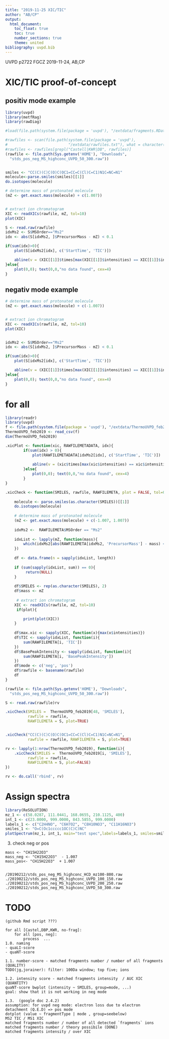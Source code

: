 ```yaml
---
title: "2019-11-25 XIC/TIC"
author: "AB/CP"
output:
  html_document:
    toc_float: true
    toc: true
    number_sections: true
    theme: united
bibliography: uvpd.bib
---
```


UVPD p2722 FGCZ 2019-11-24, AB,CP


# XIC/TIC proof-of-concept

## positiv mode example

```r
library(uvpd)
library(metfRag)
library(rawDiag)

#load(file.path(system.file(package = 'uvpd'), "/extdata/fragments.RData"))

#rawfiles <- scan(file.path(system.file(package = 'uvpd'),
#                           "/extdata/rawfiles.txt"), what = character())
#rawfiles <- rawfiles[grepl("Castell|KWR|DB", rawfiles)]
(rawfile <- file.path(Sys.getenv('HOME'), "Downloads",
  "stds_pos_neg_MS_highconc_UVPD_50_300.raw"))


smiles <- "CC(C)(C)C(O)C(OC1=CC=C(Cl)C=C1)N1C=NC=N1"
molecule<-parse.smiles(smiles)[[1]]
do.isotopes(molecule)

# determine mass of protonated molecule
(mZ <- get.exact.mass(molecule) + c(1.007))


# extract ion chromatogram
XIC <- readXICs(rawfile, mZ, tol=10)
plot(XIC)

S <- read.raw(rawfile)
idxMs2 <- S$MSOrder=="Ms2"
idx <- abs(S[idxMs2, ]$PrecursorMass - mZ) < 0.1

if(sum(idx)>0){
    plot(S[idxMs2[idx], c('StartTime', 'TIC')])

    abline(v = (XIC[[1]]$times[max(XIC[[1]]$intensities) == XIC[[1]]$intensities]), col='red')
}else{
    plot(0,0); text(0,0,"no data found", cex=4)
}
```

## negativ mode example


```r
# determine mass of protonated molecule
(mZ <- get.exact.mass(molecule) + c(-1.007))


# extract ion chromatogram
XIC <- readXICs(rawfile, mZ, tol=10)
plot(XIC)


idxMs2 <- S$MSOrder=="Ms2"
idx <- abs(S[idxMs2, ]$PrecursorMass - mZ) < 0.1

if(sum(idx)>0){
    plot(S[idxMs2[idx], c('StartTime', 'TIC')])

    abline(v = (XIC[[1]]$times[max(XIC[[1]]$intensities) == XIC[[1]]$intensities]), col='red')
}else{
    plot(0,0); text(0,0,"no data found", cex=4)
}
```


# for all

```r
library(readr)
library(uvpd)
f <- file.path(system.file(package = 'uvpd'), "/extdata/ThermoUVPD_feb2019.csv")
ThermoUVPD_feb2019 <- read_csv(f)
dim(ThermoUVPD_feb2019)
```


```r
.xicPlot <- function(xic, RAWFILEMETADATA, idx){
        if(sum(idx) > 0){
            plot(RAWFILEMETADATA[idxMs2[idx], c('StartTime', 'TIC')])
            
            abline(v = (xic$times[max(xic$intensities) == xic$intensities]), col='red')
        }else{
            plot(0,0); text(0,0,"no data found", cex=4)
        }
}

.xicCheck <- function(SMILES, rawfile, RAWFILEMETA, plot = FALSE, tol=0.1){
    
    molecule <- parse.smiles(as.character(SMILES))[[1]]
    do.isotopes(molecule)
    
    # determine mass of protonated molecule
    (mZ <- get.exact.mass(molecule) + c(-1.007, 1.007))
    
    idxMs2 <-  RAWFILEMETA$MSOrder == "Ms2"
    
    idxList <- lapply(mZ, function(mass){
        which(idxMs2[abs(RAWFILEMETA[idxMs2, 'PrecursorMass'] - mass) < tol])
    })
    
    df <- data.frame(n = sapply(idxList, length))
    
    if (sum(sapply(idxList, sum)) == 0){
         return(NULL)
    }
    
    df$SMILES <- rep(as.character(SMILES), 2)
    df$mass <- mZ
    
     # extract ion chromatogram
    XIC <- readXICs(rawfile, mZ, tol=10)
     if(plot){

        print(plot(XIC))
    }
   
    df$max.xic <- sapply(XIC, function(x){max(x$intensities)})
    df$TIC <- sapply(idxList, function(i){
        sum(RAWFILEMETA[i, 'TIC'])
    })
    df$BasePeakIntensity <- sapply(idxList, function(i){
        sum(RAWFILEMETA[i, 'BasePeakIntensity'])
    })
    df$mode <- c('neg', 'pos')
    df$rawfile <- basename(rawfile)
    df
} 

(rawfile <- file.path(Sys.getenv('HOME'), "Downloads",
  "stds_pos_neg_MS_highconc_UVPD_50_300.raw"))

S <- read.raw(rawfile)rv

.xicCheck(SMILES =  ThermoUVPD_feb2019[48, 'SMILES'],
          rawfile = rawfile,
          RAWFILEMETA = S, plot=TRUE)


.xicCheck("CC(C)(C)C(O)C(OC1=CC=C(Cl)C=C1)N1C=NC=N1", 
          rawfile = rawfile, RAWFILEMETA = S, plot=TRUE)

```


```r
rv <- lapply(1:nrow(ThermoUVPD_feb2019), function(i){
    .xicCheck(SMILES =  ThermoUVPD_feb2019[i, 'SMILES'],
          rawfile = rawfile,
          RAWFILEMETA = S, plot=FALSE)
})

rv <- do.call('rbind', rv)
```

# Assign spectra 

```r
library(ReSOLUTION)
mz_1 <- c(58.0287, 111.0441, 168.0655, 210.1125, 400)
int_1 <- c(23.0000, 999.0000, 843.5855, 999.0000)
labels_1 <- c("C2H4NO", "C6H7O2", "C8H10NO3", "C11H16NO3")
smiles_1 <- "O=C(Oc1ccccc1OC(C)C)NC"
plotSpectrum(mz_1, int_1, main="test spec",labels=labels_1, smiles=smiles_1)
```


3. check neg or pos


```
mass <- "CH15H22O3"
mass_neg <- "CH15H22O3"  - 1.007
mass_pos<- "CH15H22O3"  + 1.007


/20190212/stds_pos_neg_MS_highconc_HCD_mz100-800.raw
./20190212/stds_pos_neg_MS_highconc_UVPD_100_150.raw
./20190212/stds_pos_neg_MS_highconc_UVPD_200_250.raw
./20190212/stds_pos_neg_MS_highconc_UVPD_50_300.raw
```



# TODO
```
(github Rmd script ???)

for all [Castel,DBP,KWR, no-frag]:
	for all [pos, neg]:
		process  ...
1.0. naming 
- quaLI-score
- quaNT-score

1.1. number-score - matched fragments number / number of all fragments (QUALITY)
TODO(jg,jorainer): filter: 100Da window; top five; ions

1.2. intensity score - matched fragments intensity  / AUC XIC (QUANTITY)
quaNT-score bwplot (intensity ~ SMILES, group=mode, ...)
goal: show that it is not working in neg mode

1.3.  (google doc 2.4.2)
assumption: for uvpd neg mode: electron loss due to electron detachment (Q.E.D) => pos mode
dotplot (value ~ fragmentType | mode , group=seebelow)
MS2 TIC / MS1 XIC 
matched fragments number / number of all detected `fragments` ions 
matched fragments number / theory possibile (DONE)
matched fragments intensity / over XIC
```
